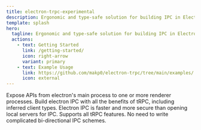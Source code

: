 ```yaml
---
title: electron-trpc-experimental
description: Ergonomic and type-safe solution for building IPC in Electron
template: splash
hero:
  tagline: Ergonomic and type-safe solution for building IPC in Electron
  actions:
    - text: Getting Started
      link: /getting-started/
      icon: right-arrow
      variant: primary
    - text: Example Usage
      link: https://github.com/makp0/electron-trpc/tree/main/examples/
      icon: external
---
```



<CardGrid>
  <Card title="Main <-> Renderer" icon="random">
    Expose APIs from electron's main process to one or more renderer processes.
  </Card>
  <Card title="Fully type-safe IPC" icon="seti:typescript">
    Build electron IPC with all the benefits of tRPC, including inferred client types.
  </Card>
  <Card title="Secure platform alternative to localhost" icon="rocket">
    Electron IPC is faster and more secure than opening local servers for IPC.
  </Card>
  <Card title="Queries, mutations, and subscriptions" icon="seti:graphql">
    Supports all tRPC features. No need to write complicated bi-directional IPC schemes.
  </Card>
</CardGrid>

<div style="display: none;">
{/* Using config values - these will be used when we convert frontmatter to use variables */}
{DOCS_CONFIG.title}
{DOCS_CONFIG.description}
{DOCS_CONFIG.tagline}
{DOCS_CONFIG.externalLinks.examplesUrl}
</div>
